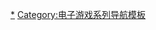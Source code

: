 <noinclude><!--内部链接请使用条目原名。转换例外及手工转换部分注意繁简。-->{{NoteTA|G1=Sim}}</noinclude>{{Navbox
|name   = 模拟人生系列
|title  = [[模拟人生系列|模擬市民系列]]
|state = {{{state|}}}
|bodyclass = hlist

|group1 = [[模拟人生 (游戏)|模拟人生]]
|list1  =
*[[模擬市民：美麗人生|美麗人生]]
*[[模拟人生#家庭派對|家庭派對]]
*[[模拟人生#非常男女|非常男女]]
*[[模拟人生#歡樂假期|歡樂假期]]
*[[模拟人生#寵物世代|寵物世代]]
*[[模拟人生#超級巨星|超級巨星]]
*[[模拟人生#魔法世界|魔法世界]]
*{{le|模拟人生原声游戏音乐|The Sims Original Video Game Soundtrack|原声音乐}}
 
|group2 = [[模拟人生2]]
|list2  =
*[[模擬市民2：夢幻大學城|夢幻大學城]]
*[[模擬市民2：美麗夜未眠|美麗夜未眠]]
*[[模擬市民2：開店達人|開店達人]]
*[[模擬市民2：寵物當家|寵物當家]]
*[[模擬市民2：度假四季|度假四季]]
*[[模擬市民2：環遊世界|環遊世界]]
*[[模拟人生2 休闲时光|玩耍時光]]
*[[模拟人生2#公寓生活|公寓生活]]
*[[模擬市民2組合|組合]]

|group3 = [[模擬市民3]]
|list3  =
*[[模擬市民3：世界歷險記|世界歷險記]]
*[[模擬市民3：夢想起飛|夢想起飛]]
*[[模擬市民3：夜店人生|夜店人生]]
*[[模擬市民3：花樣年華|花樣年華]]
*[[模擬市民3：玩美寵物|玩美寵物]]
*[[模擬市民3：華麗舞台|華麗舞台]]
*[[模擬市民3：異能新世紀|異能新世紀]]
*[[模擬市民3：春夏秋冬|春夏秋冬]]
*[[模擬市民3：大學生活|大學生活]]
*[[模擬市民3：島嶼天堂|島嶼天堂]]
*[[模擬市民3：前進未來|前進未來]]
*[[模擬市民3組合|組合]]

| group4 = [[模拟人生4]]
| list4 = {{Navbox|subgroup

| group1 = 資料片
| list1 =
*[[模擬市民4：來去上班|來去上班]]
*[[模擬市民4：同歡共樂|同歡共樂]]
*[[模擬市民4：都會生活|都會生活]]
*[[模擬市民4：貓狗總動員|貓狗總動員]]
*{{le|模擬市民4：春夏秋冬|The Sims 4: Seasons|春夏秋冬}}
*{{le|模擬市民4：星夢起飛|The Sims 4: Get Famous|星夢起飛}}
*[[模擬市民4：島嶼生活|島嶼生活]]
*[[模擬市民4：玩轉大學|玩轉大學]]
*[[模擬市民4：綠色生活|綠色生活]]
*[[模擬市民4：雪國勝地|雪國勝地]]

| group2 = 擴充包
| list2 =
*[[模擬市民4：露天度假|露天度假]]
*[[模擬市民4：一日水療|一日水療]]
*{{le|模擬市民4：外出就餐|The Sims 4: Dine Out|外出就餐}}
*{{le|模擬市民4：吸血鬼|The Sims 4: Vampires|吸血鬼}}
*{{le|模擬市民4：生兒育女|The Sims 4: Parenthood|生兒育女}}
*{{le|模擬市民4：叢林探險|The Sims 4: Jungle Adventure|叢林探險}}
*{{le|模擬市民4：詭奇小鎮|The Sims 4: Strangerville|詭奇小鎮}}
*[[模擬市民4：魔法世界|-{魔法世界}-]]
*[[模擬市民4：巴圖星之旅|巴圖星之旅]]
*[[模擬市民4：夢幻家居改造王|夢幻家居改造王]]
*[[模擬市民4：婚旅奇緣|婚旅奇緣]]
*[[模擬市民4：月影狼蹤|月影狼蹤]]
}}

|group5 = 衍生
|list5  =
*[[模擬市民趴趴走|-{zh-cn:物语; zh-tw:趴趴走}-]]
**[[模擬市民趴趴走：人生大冒險|人生大冒險]]
**{{le|模擬市民趴趴走：寵物大挑戰|The Sims Pet Stories|寵物大挑戰}}
**{{le|模擬市民趴趴走：荒島歷險記|The Sims Castaway Stories|荒島歷險記}}
*[[模擬市民中世紀]]

| group6 = 游戏机
| list6  =
*{{le|模擬市民：纯属意外|The Sims Bustin' Out|纯属意外}}
*{{le|模擬市民：上流社会|The Urbz:Sims in the City|上流社会}}
*{{le|模拟人生2 (游戏机)|The Sims 2 (console video game)|模擬市民2}}
**{{le|模拟人生2：荒岛余生|The Sims 2: Castaway|荒岛余生}}
**{{le|模拟人生2：公寓宠物|The Sims 2: Apartment Pets|公寓宠物}}
*{{le|模擬市民3 (游戏机)|The Sims 3 (console video game)|模擬市民3}}
**[[模擬市民3：玩美寵物|玩美寵物]]

|group7 = MySims
|list7  =
*{{le|我的模拟人生|MySims|我的模拟市民}}
*{{le|我的模拟人生：王國|MySims Kingdom|王國}}
*{{le|我的模拟人生：派對|MySims Party|派對}}
*{{le|我的模拟人生：賽跑|MySims Racing|賽跑}}
*{{le|我的模拟人生：代理|MySims Agents|代理}}
*{{le|我的模拟人生：天空英雄|MySims SkyHeroes|天空英雄}}

|group8 = 网络
|list8  =
*{{le|模拟人生网络版|The Sims Online|网络版}}
*{{le|模拟人生狂欢|The Sims Carnival|-{zh-cn:狂欢; zh-tw:嘉年華}-}}
**[[模拟人生狂欢：城市公寓|城市公寓]]
**[[模拟人生狂欢：快乐碰|快乐碰]]
*[[模拟时光]]
*[[模拟人生免费版|免费版]]
*[[模拟人生移动版|移动版]]

|below =
* {{Icon|List}} '''[[模拟人生系列列表|游戏列表]]'''
* {{Icon|Category}} '''[[:Category:模拟人生系列|分类]]'''
* {{icon|commons}} '''[[commons:Category:The Sims|共享资源]]'''
}}<noinclude>

{{collapsible option}}

{{DEFAULTSORT:Sims}}
[[Category:模拟人生系列|*]]
[[Category:电子游戏系列导航模板]]
</noinclude>